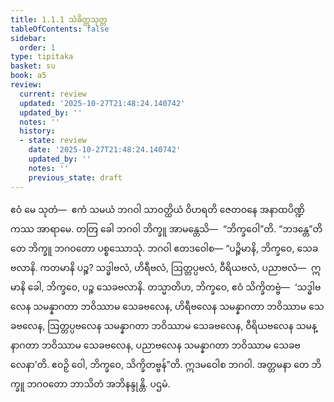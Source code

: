 ```yaml
---
title: 1.1.1 သံခိတ္တသုတ္တ
tableOfContents: false
sidebar:
  order: 1
type: tipitaka
basket: su
book: a5
review:
  current: review
  updated: '2025-10-27T21:48:24.140742'
  updated_by: ''
  notes: ''
  history:
  - state: review
    date: '2025-10-27T21:48:24.140742'
    updated_by: ''
    notes: ''
    previous_state: draft
---
```



<ReviewStatus review={frontmatter.review} showDetails={true} />

<HypothesisAnnotation frontmatter={frontmatter} />

<DynamicBreadcrumb />

<Division number="1" book="a5" e="ch" v="16" p="1">

<Paragraph number="2" book="a5">
ဧဝံ မေ သုတံ—  ဧကံ သမယံ ဘဂဝါ သာဝတ္ထိယံ ဝိဟရတိ ဇေတဝနေ အနာထပိဏ္ဍိကဿ အာရာမေ. တတြ ခေါ ဘဂဝါ ဘိက္ခူ အာမန္တေသိ—  “ဘိက္ခဝေါ”တိ. “ဘဒန္တေ”တိ တေ ဘိက္ခူ ဘဂဝတော ပစ္စဿောသုံ. ဘဂဝါ ဧတဒဝေါစ—
</Paragraph>

<Paragraph number="3" book="a5">
“ပဉ္စိမာနိ, ဘိက္ခဝေ, သေခဗလာနိ. ကတမာနိ ပဉ္စ? သဒ္ဓါဗလံ, ဟိရီဗလံ, ဩတ္တပ္ပဗလံ, ဝီရိယဗလံ, ပညာဗလံ—  ဣမာနိ ခေါ, ဘိက္ခဝေ, ပဉ္စ သေခဗလာနိ.
</Paragraph>

<Paragraph number="4" book="a5">
တသ္မာတိဟ, ဘိက္ခဝေ, ဧဝံ သိက္ခိတဗ္ဗံ—  ‘သဒ္ဓါဗလေန သမန္နာဂတာ ဘဝိဿာမ သေခဗလေန, ဟိရီဗလေန သမန္နာဂတာ ဘဝိဿာမ သေခဗလေန, ဩတ္တပ္ပဗလေန သမန္နာဂတာ ဘဝိဿာမ သေခဗလေန, ဝီရိယဗလေန သမန္နာဂတာ ဘဝိဿာမ သေခဗလေန, ပညာဗလေန သမန္နာဂတာ ဘဝိဿာမ သေခဗလေနာ’တိ. ဧဝဉှိ ဝေါ, ဘိက္ခဝေ, သိက္ခိတဗ္ဗန်”တိ. ဣဒမဝေါစ ဘဂဝါ. အတ္တမနာ တေ ဘိက္ခူ ဘဂဝတော ဘာသိတံ အဘိနန္ဒုန္တိ.

</Paragraph>
</Division>

<Paragraph number="5" type="center" book="a5">
ပဌမံ.
</Paragraph>